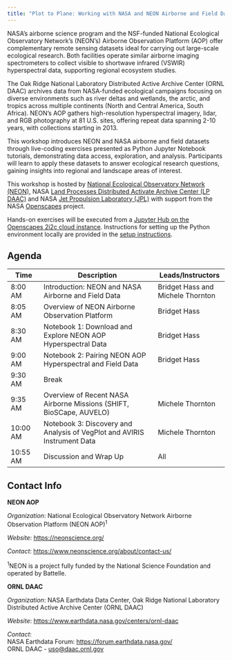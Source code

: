 ```yaml
---
title: "Plot to Plane: Working with NASA and NEON Airborne and Field Datasets"
---
```



NASA’s airborne science program and the NSF-funded National Ecological Observatory Network's (NEON's) Airborne Observation Platform (AOP) offer complementary remote sensing datasets ideal for carrying out large-scale ecological research. Both facilities operate similar airborne imaging spectrometers to collect visible to shortwave infrared (VSWIR) hyperspectral data, supporting regional ecosystem studies.

The Oak Ridge National Laboratory Distributed Active Archive Center (ORNL DAAC) archives data from NASA-funded ecological campaigns focusing on diverse environments such as river deltas and wetlands, the arctic, and tropics across multiple continents (North and Central America, South Africa). NEON's AOP gathers high-resolution hyperspectral imagery, lidar, and RGB photography at 81 U.S. sites, offering repeat data spanning 2-10 years, with collections starting in 2013.

This workshop introduces NEON and NASA airborne and field datasets through live-coding exercises presented as Python Jupyter Notebook tutorials, demonstrating data access, exploration, and analysis. Participants will learn to apply these datasets to answer ecological research questions, gaining insights into regional and landscape areas of interest. 

This workshop is hosted by [National Ecological Observatory Network (NEON)](https://neonscience.org/), NASA [Land Processes Distributed Activate Archive Center (LP DAAC)](https://lpdaac.usgs.gov/) and NASA [Jet Propulsion Laboratory (JPL)](https://www.jpl.nasa.gov/) with support from the NASA [Openscapes](https://nasa-openscapes.github.io/) project.  

Hands-on exercises will be executed from a [Jupyter Hub on the Openscapes 2i2c cloud instance](https://workshop.openscapes.2i2c.cloud/). Instructions for setting up the Python environment locally are provided in the [setup instructions](setup_instructions.md).

<!--
<iframe src="https://docs.google.com/presentation/d/1XrdG9P5rLNR8C1TeLpf80YZUCtqdmUev/embed?start=false&loop=false&delayms=3000" frameborder="0" width="750" height="445" allowfullscreen="true" mozallowfullscreen="true" webkitallowfullscreen="true"></iframe>
-->

## Agenda

| Time | Description | Leads/Instructors |  
|------|---------------------|-------------| 
|8:00 AM|Introduction: NEON and NASA Airborne and Field Data|Bridget Hass and Michele Thornton|  
|8:05 AM|Overview of NEON Airborne Observation Platform|Bridget Hass|  
|8:30 AM|Notebook 1: Download and Explore NEON AOP Hyperspectral Data|Bridget Hass|
|9:00 AM|Notebook 2: Pairing NEON AOP Hyperspectral and Field Data|Bridget Hass|
|9:30 AM|Break||
|9:35 AM|Overview of Recent NASA Airborne Missions (SHIFT, BioSCape, AUVELO)|Michele Thornton|  
|10:00 AM|Notebook 3: Discovery and Analysis of VegPlot and AVIRIS Instrument Data|Michele Thornton| 
|10:55 AM|Discussion and Wrap Up|All|


## Contact Info  

**NEON AOP**

*Organization*: National Ecological Observatory Network Airborne Observation Platform (NEON AOP)^1^  

*Website*: <https://neonscience.org/>  

*Contact*: <https://www.neonscience.org/about/contact-us/>  

^1^NEON is a project fully funded by the National Science Foundation and operated by Battelle.


**ORNL DAAC**

*Organization*: NASA Earthdata Data Center, Oak Ridge National Laboratory Distributed Active Archive Center (ORNL DAAC) 
 
*Website*:  <https://www.earthdata.nasa.gov/centers/ornl-daac>  

*Contact*:  
    NASA Earthdata Forum: <https://forum.earthdata.nasa.gov/>  
    ORNL DAAC - <uso@daac.ornl.gov> 